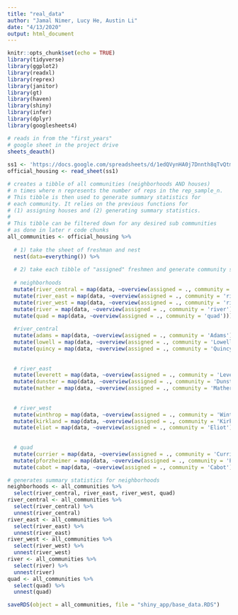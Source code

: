 ```yaml
---
title: "real_data"
author: "Jamal Nimer, Lucy He, Austin Li"
date: "4/13/2020"
output: html_document
---
```


```r
knitr::opts_chunk$set(echo = TRUE)
library(tidyverse)
library(ggplot2)
library(readxl)
library(reprex)
library(janitor)
library(gt)
library(haven)
library(shiny)
library(infer)
library(dplyr)
library(googlesheets4)
```

```r
# reads in from the "first_years"
# google sheet in the project drive
sheets_deauth()
  
ss1 <- 'https://docs.google.com/spreadsheets/d/1edQVynHA0j7Dnnth8qTvQtmS3ww768lyl4pyPC8XPoE/edit?usp=sharing'
official_housing <- read_sheet(ss1) 
```

```r
# creates a tibble of all communities (neighborhoods AND houses)
# n times where n represents the number of reps in the rep_sample_n.
# This tibble is then used to generate summary statistics for 
# each community. It relies on the previous functions for
# (1) assigning houses and (2) generating summary statistics.
#
# This tibble can be filtered down for any desired sub communities
# as done in later r code chunks
all_communities <- official_housing %>% 
  
  # 1) take the sheet of freshman and nest
  nest(data=everything()) %>% 
  
  # 2) take each tibble of "assigned" freshmen and generate community summaries
  
  # neighborhoods
  mutate(river_central = map(data, ~overview(assigned = ., community = 'river_central'))) %>% 
  mutate(river_east = map(data, ~overview(assigned = ., community = 'river_east'))) %>% 
  mutate(river_west = map(data, ~overview(assigned = ., community = 'river_west'))) %>% 
  mutate(river = map(data, ~overview(assigned = ., community = 'river'))) %>% 
  mutate(quad = map(data, ~overview(assigned = ., community = 'quad'))) %>% 
  
  #river_central
  mutate(adams = map(data, ~overview(assigned = ., community = 'Adams'))) %>% 
  mutate(lowell = map(data, ~overview(assigned = ., community = 'Lowell'))) %>% 
  mutate(quincy = map(data, ~overview(assigned = ., community = 'Quincy'))) %>% 
  
  
  # river_east
  mutate(leverett = map(data, ~overview(assigned = ., community = 'Leverett'))) %>% 
  mutate(dunster = map(data, ~overview(assigned = ., community = 'Dunster'))) %>% 
  mutate(mather = map(data, ~overview(assigned = ., community = 'Mather'))) %>%  
  
  
  # river_west
  mutate(winthrop = map(data, ~overview(assigned = ., community = 'Winthrop'))) %>% 
  mutate(kirkland = map(data, ~overview(assigned = ., community = 'Kirkland'))) %>% 
  mutate(eliot = map(data, ~overview(assigned = ., community = 'Eliot'))) %>%   
  
  
  # quad
  mutate(currier = map(data, ~overview(assigned = ., community = 'Currier'))) %>% 
  mutate(pforzheimer = map(data, ~overview(assigned = ., community = 'Pforzheimer'))) %>% 
  mutate(cabot = map(data, ~overview(assigned = ., community = 'Cabot'))) 
```

```r
# generates summary statistics for neighborhoods
neighborhoods <- all_communities %>% 
  select(river_central, river_east, river_west, quad) 
river_central <- all_communities %>% 
  select(river_central) %>% 
  unnest(river_central)
river_east <- all_communities %>% 
  select(river_east) %>% 
  unnest(river_east)
river_west <- all_communities %>% 
  select(river_west) %>% 
  unnest(river_west)
river <- all_communities %>% 
  select(river) %>% 
  unnest(river)
quad <- all_communities %>% 
  select(quad) %>% 
  unnest(quad)
```

```r

saveRDS(object = all_communities, file = "shiny_app/base_data.RDS")
```